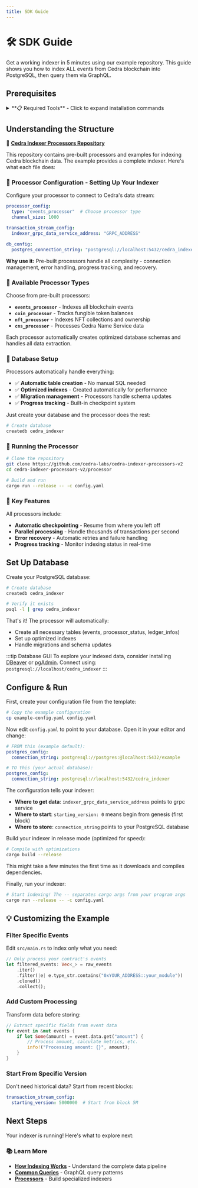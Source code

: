 ```yaml
---
title: SDK Guide
---
```


# 🛠️ SDK Guide

Get a working indexer in 5 minutes using our example repository. This guide shows you how to index ALL events from Cedra blockchain into PostgreSQL, then query them via GraphQL.

## Prerequisites

<details>
<summary>**📋 Required Tools** - Click to expand installation commands</summary>

### **Rust & Cargo** (1.78+)
```bash
# Install Rust
curl --proto '=https' --tlsv1.2 -sSf https://sh.rustup.rs | sh
source $HOME/.cargo/env

# Verify
cargo --version
```

### **PostgreSQL** (14+)
```bash
# macOS
brew install postgresql
brew services start postgresql

# Ubuntu/Debian
sudo apt install postgresql postgresql-contrib
sudo systemctl start postgresql

# Verify
psql --version
```

</details>

## Understanding the Structure

📂 **[Cedra Indexer Processors Repository](https://github.com/cedra-labs/cedra-indexer-processors-v2)**

This repository contains pre-built processors and examples for indexing Cedra blockchain data.
The example provides a complete indexer. Here's what each file does:

### **📄 Processor Configuration** - Setting Up Your Indexer

Configure your processor to connect to Cedra's data stream:

```yaml
processor_config:
  type: "events_processor"  # Choose processor type
  channel_size: 1000

transaction_stream_config:
  indexer_grpc_data_service_address: "GRPC_ADDRESS"

db_config:
  postgres_connection_string: "postgresql://localhost:5432/cedra_indexer"
```

**Why use it:** Pre-built processors handle all complexity - connection management, error handling, progress tracking, and recovery.

### **📄 Available Processor Types**

Choose from pre-built processors:

- **`events_processor`** - Indexes all blockchain events
- **`coin_processor`** - Tracks fungible token balances
- **`nft_processor`** - Indexes NFT collections and ownership
- **`cns_processor`** - Processes Cedra Name Service data

Each processor automatically creates optimized database schemas and handles all data extraction.

### **📄 Database Setup**

Processors automatically handle everything:

- ✅ **Automatic table creation** - No manual SQL needed
- ✅ **Optimized indexes** - Created automatically for performance
- ✅ **Migration management** - Processors handle schema updates
- ✅ **Progress tracking** - Built-in checkpoint system

Just create your database and the processor does the rest:

```bash
# Create database
createdb cedra_indexer
```

### **📄 Running the Processor**

```bash
# Clone the repository
git clone https://github.com/cedra-labs/cedra-indexer-processors-v2
cd cedra-indexer-processors-v2/processor

# Build and run
cargo run --release -- -c config.yaml
```


### **📄 Key Features**

All processors include:
- **Automatic checkpointing** - Resume from where you left off
- **Parallel processing** - Handle thousands of transactions per second
- **Error recovery** - Automatic retries and failure handling
- **Progress tracking** - Monitor indexing status in real-time

## Set Up Database

Create your PostgreSQL database:

```bash
# Create database
createdb cedra_indexer

# Verify it exists
psql -l | grep cedra_indexer
```

That's it! The processor will automatically:
- Create all necessary tables (events, processor_status, ledger_infos)
- Set up optimized indexes
- Handle migrations and schema updates

:::tip Database GUI
To explore your indexed data, consider installing [DBeaver](https://dbeaver.io/) or [pgAdmin](https://www.pgadmin.org/). Connect using: `postgresql://localhost/cedra_indexer`
:::

## Configure & Run

First, create your configuration file from the template:

```bash
# Copy the example configuration
cp example-config.yaml config.yaml
```

Now edit `config.yaml` to point to your database. Open it in your editor and change:

```yaml
# FROM this (example default):
postgres_config:
  connection_string: postgresql://postgres:@localhost:5432/example

# TO this (your actual database):
postgres_config:
  connection_string: postgresql://localhost:5432/cedra_indexer
```

The configuration tells your indexer:
- **Where to get data**: `indexer_grpc_data_service_address` points to grpc service
- **Where to start**: `starting_version: 0` means begin from genesis (first block)
- **Where to store**: `connection_string` points to your PostgreSQL database

Build your indexer in release mode (optimized for speed):

```bash
# Compile with optimizations
cargo build --release
```

This might take a few minutes the first time as it downloads and compiles dependencies.

Finally, run your indexer:

```bash
# Start indexing! The -- separates cargo args from your program args
cargo run --release -- -c config.yaml
```


## 💡 Customizing the Example

### Filter Specific Events
Edit `src/main.rs` to index only what you need:

```rust
// Only process your contract's events
let filtered_events: Vec<_> = raw_events
    .iter()
    .filter(|e| e.type_str.contains("0xYOUR_ADDRESS::your_module"))
    .cloned()
    .collect();
```

### Add Custom Processing
Transform data before storing:

```rust
// Extract specific fields from event data
for event in &mut events {
    if let Some(amount) = event.data.get("amount") {
        // Process amount, calculate metrics, etc.
        info!("Processing amount: {}", amount);
    }
}
```

### Start From Specific Version
Don't need historical data? Start from recent blocks:

```yaml
transaction_stream_config:
  starting_version: 5000000  # Start from block 5M
```

## Next Steps

Your indexer is running! Here's what to explore next:

### 📚 **Learn More**
- **[How Indexing Works](/indexer/how-it-works)** - Understand the complete data pipeline
- **[Common Queries](/indexer/common-queries)** - GraphQL query patterns
- **[Processors](/indexer/processors)** - Build specialized indexers